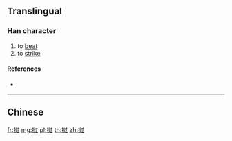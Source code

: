 {{also|撾}}
==Translingual==

===Han character===
{{Han char|rn=64|rad=手|as=06|sn=9|four=|canj=QYDI|ids=⿰扌过}}

# to [[beat]]
# to [[strike]]

====References====
* {{Han ref|kx=0434.241|hdz=31867.040|uh=631D|ud=25373}}

----

==Chinese==
{{zh-see|撾}}

[[fr:挝]]
[[mg:挝]]
[[pl:挝]]
[[th:挝]]
[[zh:挝]]
